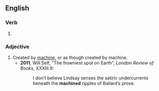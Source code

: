 ==English==

===Verb===
{{head|en|verb form}}

# {{en-past of|machine}}

===Adjective===
{{en-adj|-}}

# Created by [[machine]], or as though created by machine.
#* '''2011''', Will Self, "The frowniest spot on Earth", ''London Review of Books'', XXXIII.9:
#*: I don’t believe Lindsay senses the satiric undercurrents beneath the '''machined''' ripples of Ballard’s prose.